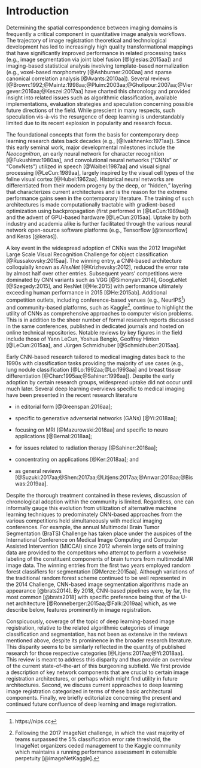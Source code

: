 
# Introduction

Determining the spatial correspondence between imaging domains is frequently a
critical component in quantitative image analysis workflows.  The trajectory of
image registration theoretical and technological development has led to increasingly
high quality transformational mappings that have significantly improved performance in related
processing tasks (e.g., image segmentation via joint label fusion [@Iglesias:2015aa])
and imaging-based statistical analysis involving template-based normalization
(e.g., voxel-based morphometry [@Ashburner:2000aa] and sparse canonical correlation analysis [@Avants:2010aa]).  Several reviews
[@Brown:1992;@Maintz:1998aa;@Pluim:2003aa;@Gholipour:2007aa;@Viergever:2016aa;@Keszei:2017aa]
have charted this chronology and provided insight into related issues such as algorithmic
classification, available implementations, evaluation strategies and speculation
concerning possible future directions of the field.  While prescient in many respects,
such speculation vis-à-vis the  resurgence of deep learning is understandably
limited due to its recent explosion in popularity and research focus.


The foundational concepts that form the basis for contemporary deep learning research
dates back decades (e.g., [@Ivakhnenko:1971aa]).  Since this early seminal work,
major developmental milestones include the *Neocognitron*, an early neural network
for character recognition [@Fukushima:1980aa], and convolutional neural networks
("CNNs" or "ConvNets") utilized in speech [@Waibel:1987aa] and visual signal processing
[@LeCun:1989aa], largely inspired by the visual cell types of the feline visual cortex
[@Hubel:1962aa].  Historical neural networks are differentiated from their modern progeny
by the deep, or "hidden," layering that characterizes current architectures and is the reason for the
extreme performance gains seen in the contemporary literature.  The training of such architectures is
made computationally tractable with gradient-based optimization using backpropagation
(first performed in [@LeCun:1989aa]) and the advent of GPU-based hardware [@LeCun:2015aa].
Uptake by both industry and academia alike is further facilitated through the various
neural network open-source software platforms (e.g., Tensorflow [@tensorflow] and Keras [@keras]).

A key event in the widespread adoption of CNNs was the 2012
ImageNet Large Scale Visual Recognition Challenge for object classification [@Russakovsky:2015aa].
The winning entry, a CNN-based architecture colloquially known as *AlexNet* [@Krizhevsky:2012],
reduced the error rate by almost half over other entries.  Subsequent years' competitions were
dominated by CNN variants such as VGG [@Simonyan:2014], GoogLeNet [@Szegedy:2015], and
ResNet [@He:2015] with performance ultimately exceeding human performance in 2015
[@He:2015ab].  Additional competition outlets, including conference-based venues
(e.g., NeurIPS[^0]) and community-based platforms, such as Kaggle[^1], continue to highlight
the utility of CNNs as comprehensive approaches to computer vision problems.  This is in addition
to the sheer number of formal research reports discussed in the same conferences, published
in dedicated journals and hosted on online technical repositories.  Notable reviews by key figures in the field include those of
Yann LeCun, Yoshua Bengio, Geoffrey Hinton [@LeCun:2015aa], and Jürgen Schmidhuber
[@Schmidhuber:2015aa].

[^0]: https://nips.cc

[^1]: Following the 2017 ImageNet challenge, in which the vast majority of
teams surpassed the 5\% classification error rate threshold, the ImageNet organizers ceded management
to the Kaggle community which maintains a running performance assessment in ostensible perpetuity
[@imageNetKaggle].

Early CNN-based research tailored to medical imaging dates back to the 1990s with classification
tasks providing the majority of use cases (e.g., lung nodule classification
[@Lo:1992aa;@Lo:1993aa] and breast tissue differentiation [@Chan:1995aa;@Sahiner:1996aa]).
Despite the early adoption by certain research groups, widespread uptake did not occur
until much later.  Several deep learning overviews specific to medical imaging
have been presented in the recent research literature

* in editorial form [@Greenspan:2016aa];

* specific to generative adverserial networks (GANs) [@Yi:2018aa];

* focusing on MRI [@Mazurowski:2018aa] and specific to neuro applications [@Bernal:2018aa];

* for issues related to radiation therapy [@Sahiner:2018aa];

* concentrating on applications [@Ker:2018aa]; and

* as general reviews [@Suzuki:2017aa;@Shen:2017aa;@Litjens:2017aa;@Anwar:2018aa;@Biswas:2019aa].

Despite the thorough treatment contained in these reviews, discussion of chronological
adoption within the community is limited.  Regardless,
one can informally gauge this evolution from utilization of alternative
machine learning techniques to predominately CNN-based approaches from the various
competitions held simultaneously with medical imaging conferences.  For example,
the annual Multimodal Brain Tumor Segmentation (BraTS) Challenge has taken
place under the auspices of the International Conference on Medical Image Computing
and Computer Assisted Intervention (MICCAI) since 2012 wherein large sets of training
data are provided to the competitors who attempt to perform a voxelwise labeling
of the constituent components of brain tumors from multimodal MR image data.  The winning
entries from the first two years employed random forest classifiers for segmentation [@Menze:2015aa].
Although variations of the traditional random forest scheme continued to be well represented
in the 2014 Challenge, CNN-based image segmentation algorithms made an appearance [@brats2014].
By 2018, CNN-based pipelines were, by far, the most common [@brats2018]
with specific preference being that of the U-net architecture [@Ronneberger:2015aa;@Falk:2019aa]
which, as we describe below, features prominently in image registration.

Conspicuously, coverage of the topic of deep learning-based image registration,
relative to the related algorithmic categories of image classification and segmentation,
has not been as extensive in the reviews mentioned above, despite its prominence in
the broader research literature.  This disparity seems to be similarly
reflected in the quantity of published research for those respective categories
[@Litjens:2017aa;@Yi:2018aa].  This review is meant to address this disparity and
thus provide an overview of the current state-of-the-art of this burgeoning
subfield. We first provide a description of key network components that are
crucial to certain image registration architectures, or perhaps which might
find utility in future architectures.  Second, we discuss current approaches
to deep learning image registration categorized in terms of these basic
architectural components.  Finally, we briefly editorialize concerning
the present and continued future confluence of deep learning and image registration.


<!--

* Early work in medical image registration with the GPU focused on interfacing wiht the
hardware directly [@Shams:2010aa;@Modat:2010aa].  One of the review papers listed this as well.



* Brief history of deep learning.  Cite the various review articles.

* Available resources

    * The usual packages (tensorflow, theano, Caffe, Lasagne, Flux (Julia), Keras (python and R))

    * NiftyNet

    * ANTsRNet

    * Countless repositories of individual implementations

* Brief history of image registration

* Structure of the review

    * Discussion --- what are some of the challengs specific to image registration?

-->